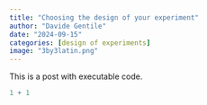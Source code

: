 ```yaml
---
title: "Choosing the design of your experiment"
author: "Davide Gentile"
date: "2024-09-15"
categories: [design of experiments]
image: "3by3latin.png"
---
```


This is a post with executable code.

```r
1 + 1
```

